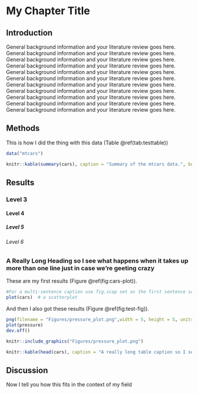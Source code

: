 # My Chapter Title

\pagenumbering{arabic}

## Introduction

General background information and your literature review goes here. General background information and your literature review goes here. General background information and your literature review goes here. General background information and your literature review goes here. General background information and your literature review goes here. General background information and your literature review goes here. General background information and your literature review goes here. General background information and your literature review goes here. General background information and your literature review goes here. General background information and your literature review goes here. General background information and your literature review goes here.

## Methods

This is how I did the thing with this data (Table \@ref(tab:testtable))

```r
data("mtcars")
```

```r
knitr::kable(summary(cars), caption = "Summary of the mtcars data.", booktabs=TRUE)
```

## Results

### Level 3

#### Level 4

##### Level 5

###### Level 6

### A Really Long Heading so I see what happens when it takes up more than one line just in case we're geeting crazy

These are my first results (Figure \@ref(fig:cars-plot)).

```r
#For a multi-sentence caption use fig.scap set as the first sentence so only that goes to the table of figures
plot(cars)  # a scatterplot
```

And then I also got these results (Figure \@ref(fig:test-fig)).

```r
png(filename = "Figures/pressure_plot.png",width = 5, height = 5, units = "in", res = 300)
plot(pressure)
dev.off()
```

```r
knitr::include_graphics("Figures/pressure_plot.png")
```

```r
knitr::kable(head(cars), caption = "A really long table caption so I see what happens when it takes up more than one line just in case we're getting crazy")
```

## Discussion

Now I tell you how this fits in the context of my field
